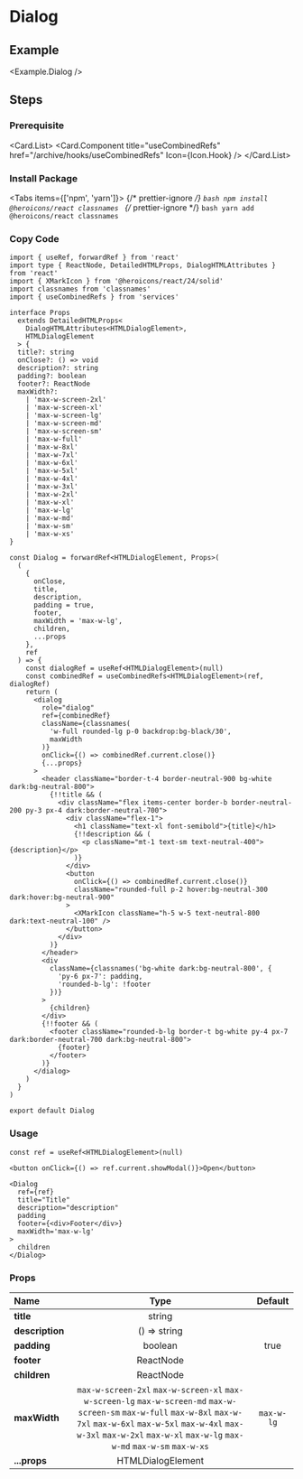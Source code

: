 
<BackTop />

# Dialog

## Example

<Example.Dialog />

## Steps

<div className="steps">

### Prerequisite

<Card.List>
  <Card.Component
    title="useCombinedRefs"
    href="/archive/hooks/useCombinedRefs"
    Icon={Icon.Hook}
  />
</Card.List>

### Install Package

<Tabs items={['npm', 'yarn']}>
  {/* prettier-ignore */}
  <Tab>
    ```bash
    npm install @heroicons/react classnames
    ```
    </Tab>
  {/* prettier-ignore */}
  <Tab>
    ```bash
    yarn add @heroicons/react classnames
    ```
</Tab>
</Tabs>

### Copy Code

```tsx filename="containers/Dialog/index.tsx"
import { useRef, forwardRef } from 'react'
import type { ReactNode, DetailedHTMLProps, DialogHTMLAttributes } from 'react'
import { XMarkIcon } from '@heroicons/react/24/solid'
import classnames from 'classnames'
import { useCombinedRefs } from 'services'

interface Props
  extends DetailedHTMLProps<
    DialogHTMLAttributes<HTMLDialogElement>,
    HTMLDialogElement
  > {
  title?: string
  onClose?: () => void
  description?: string
  padding?: boolean
  footer?: ReactNode
  maxWidth?:
    | 'max-w-screen-2xl'
    | 'max-w-screen-xl'
    | 'max-w-screen-lg'
    | 'max-w-screen-md'
    | 'max-w-screen-sm'
    | 'max-w-full'
    | 'max-w-8xl'
    | 'max-w-7xl'
    | 'max-w-6xl'
    | 'max-w-5xl'
    | 'max-w-4xl'
    | 'max-w-3xl'
    | 'max-w-2xl'
    | 'max-w-xl'
    | 'max-w-lg'
    | 'max-w-md'
    | 'max-w-sm'
    | 'max-w-xs'
}

const Dialog = forwardRef<HTMLDialogElement, Props>(
  (
    {
      onClose,
      title,
      description,
      padding = true,
      footer,
      maxWidth = 'max-w-lg',
      children,
      ...props
    },
    ref
  ) => {
    const dialogRef = useRef<HTMLDialogElement>(null)
    const combinedRef = useCombinedRefs<HTMLDialogElement>(ref, dialogRef)
    return (
      <dialog
        role="dialog"
        ref={combinedRef}
        className={classnames(
          'w-full rounded-lg p-0 backdrop:bg-black/30',
          maxWidth
        )}
        onClick={() => combinedRef.current.close()}
        {...props}
      >
        <header className="border-t-4 border-neutral-900 bg-white dark:bg-neutral-800">
          {!!title && (
            <div className="flex items-center border-b border-neutral-200 py-3 px-4 dark:border-neutral-700">
              <div className="flex-1">
                <h1 className="text-xl font-semibold">{title}</h1>
                {!!description && (
                  <p className="mt-1 text-sm text-neutral-400">{description}</p>
                )}
              </div>
              <button
                onClick={() => combinedRef.current.close()}
                className="rounded-full p-2 hover:bg-neutral-300 dark:hover:bg-neutral-900"
              >
                <XMarkIcon className="h-5 w-5 text-neutral-800 dark:text-neutral-100" />
              </button>
            </div>
          )}
        </header>
        <div
          className={classnames('bg-white dark:bg-neutral-800', {
            'py-6 px-7': padding,
            'rounded-b-lg': !footer
          })}
        >
          {children}
        </div>
        {!!footer && (
          <footer className="rounded-b-lg border-t bg-white py-4 px-7 dark:border-neutral-700 dark:bg-neutral-800">
            {footer}
          </footer>
        )}
      </dialog>
    )
  }
)

export default Dialog
```

### Usage

```tsx
const ref = useRef<HTMLDialogElement>(null)

<button onClick={() => ref.current.showModal()}>Open</button>

<Dialog
  ref={ref}
  title="Title"
  description="description"
  padding
  footer={<div>Footer</div>}
  maxWidth='max-w-lg'
>
  children
</Dialog>
```

</div>

### Props

| Name            |                                                                                                                        Type                                                                                                                        |  Default   |
| :-------------- | :------------------------------------------------------------------------------------------------------------------------------------------------------------------------------------------------------------------------------------------------: | :--------: |
| **title**       |                                                                                                                       string                                                                                                                       |            |
| **description** |                                                                                                                    () => string                                                                                                                    |            |
| **padding**     |                                                                                                                      boolean                                                                                                                       |    true    |
| **footer**      |                                                                                                                     ReactNode                                                                                                                      |            |
| **children**    |                                                                                                                     ReactNode                                                                                                                      |            |
| **maxWidth**    | `max-w-screen-2xl` `max-w-screen-xl` `max-w-screen-lg` `max-w-screen-md` `max-w-screen-sm` `max-w-full` `max-w-8xl` `max-w-7xl` `max-w-6xl` `max-w-5xl` `max-w-4xl` `max-w-3xl` `max-w-2xl` `max-w-xl` `max-w-lg` `max-w-md` `max-w-sm` `max-w-xs` | `max-w-lg` |
| **...props**    |                                                                                                                 HTMLDialogElement                                                                                                                  |            |

<Comment />
